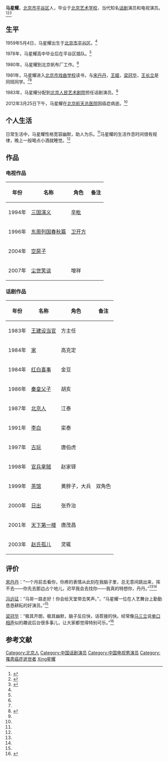 {{艺人
|姓名     = 马星耀
|类型     = 男演员
|图片     = 
|图片简介 = 
|原名     = 
|外文名   = 
|英文名   = 
|昵称     = 
|其他艺名 = 
|国籍     = {{PRC}}
|民族     = 汉族
|籍贯     = 
|出生日期 = {{birth date|1959|5|4}}<ref name=" laxww" />
|出生地点 = {{CHN}}[[北京市|北京市]][[平谷区|平谷区]]
|逝世日期 = {{death date and age|2012|3|25|1959|5|4}} <ref name=" laxww" />
|逝世地点 = {{CHN}}[[北京市|北京市]][[北京航天总医院|北京航天总医院]]
|职业     =  演员
|语言     =  汉语
|教育程度 = [[北京市戏曲学校|北京市戏曲学校]]
|宗教信仰 =
|配偶     =  <!--{{marriage|姓名|结婚年||}} -->
|儿女 = 
|父母 = 
|代表作 = 《[[茶馆|茶馆]]》<br>《[[白鹿原|白鹿原]]》<br>《[[空房子|空房子]]》<br>《[[尘世笑谈|尘世笑谈]]》
|活跃年代 = 1983年-2012年
|经纪公司 = 
|IMDb = 
|奖项 = 
|网站 = 
}}
'''马星耀'''{{BD|1959年|5月4日|2012年|3月25日|catIdx=Ma马星耀}}，[[北京市|北京市]][[平谷区|平谷区]]人，毕业于[[北京艺术学校|北京艺术学校]]，当代知名[[话剧|话剧]]演员和电视演员。<ref name="mxys">{{cite web |url=http://ent.ifeng.com/idolnews/mainland/detail_2012_03/27/13465895_0.shtml |title=人艺演员马星耀去世 宋丹丹冯远征寄哀思|accessdate=2012-03-27 |date=2012-03-27|work=凤凰网}}</ref><ref>{{cite web |url= http://news.southcn.com/sz/2012-03/27/content_41558615.htm|title=“黄胖子”马星耀去世 |date=2012-03-27|work=南方网|accessdate=2012-03-27}}</ref><ref>{{cite news |author1=和璐璐 |title=人艺演员马星耀去世 《茶馆》中曾饰演黄胖子 |url=https://ent.qq.com/a/20120326/000060.htm |accessdate=2021-02-02 |work=腾讯 |date=2012-03-26}}</ref>

== 生平 ==
1959年5月4日，马星耀出生于[[北京市|北京市]][[平谷区|平谷区]]。<ref name="laxww"/>

1978年，马星耀高中毕业后在平谷区插队。<ref name="laxww"/>

1980年，马星耀到北京帆布厂工作。<ref name="laxww"/>

1981年，马星耀进入[[北京市戏曲学校|北京市戏曲学校]]读书，与[[宋丹丹|宋丹丹]]，[[王姬|王姬]]，[[梁冠华|梁冠华]]，[[王长立|王长立]]是同班同学。<ref name="laxww"/><ref name="sdd">{{cite web |url=http://roll.sohu.com/20120327/n338973203.shtml |title=“黄胖子”马星耀去世|date=2012-03-27|work=搜狐|accessdate=2012-03-27}}</ref>

1983年，马星耀分配到[[北京人民艺术剧院|北京人民艺术剧院]]担任话剧演员。<ref name="laxww"/>

2012年3月25日下午，马星耀在[[北京航天总医院|北京航天总医院]]因癌症病逝。<ref name="laxww"/>

== 个人生活 ==
日常生活中，马星耀性格宽容幽默，助人为乐。<ref name="laxww"/>马星耀的生活作息时间很有规律，晚上一般喝点小酒就睡觉。<ref name="laxww"/>

== 作品 ==
=== 电视作品 ===
{| class="wikitable sortable"
|-
! 年份 !! 名称 !! 角色 !! 备注
|-
| 1994年 || [[三国演义_(电视剧)|三国演义]] || [[辛毗|辛毗]] || 
|-
| 1996年 || [[东周列国春秋篇|东周列国春秋篇]] || [[卫开方|卫开方]] || 
|-
| 2004年 || [[空房子|空房子]] ||  || 
|-
| 2007年 || [[尘世笑谈|尘世笑谈]] || 增祥 || 
|}

=== 话剧作品 ===
 <!-- 资料来源：[http://data.shangdu.com/372/372_5597921.shtml{{dead link|date=2018年5月 |bot=InternetArchiveBot |fix-attempted=yes }} 商都网]-->
{| class="wikitable sortable"
|-
! 年份 !! 名称 !! 角色 !! 备注
|-
| 1983年 || [[王建设当官|王建设当官]] || 方主任 || 
|-
| 1984年 || [[家|家]] || 高克定 || 
|-
| 1984年 || [[红白喜事|红白喜事]] || 金豆 || 
|-
| 1986年 || [[秦皇父子|秦皇父子]] || 胡亥 || 
|-
| 1987年 || [[北京人|北京人]] || 江泰 || 
|-
| 1991年 || [[李白|李白]] || 栾泰 || 
|-
| 1997年 || [[古玩|古玩]] || 唐伯虎 || 
|-
| 1998年 || [[官兵拿贼|官兵拿贼]] || 赵家铎 || 
|-
| 1999年 || [[茶馆|茶馆]] || 黄胖子，大兵 ||  双角色
|-
| 2000年 || [[日出|日出]] || 张乔治 || 
|-
| 2001年 || [[天下第一楼|天下第一楼]] || 唐茂昌 || 
|-
| 2003年 || [[赵氏孤儿|赵氏孤儿]] || 灵辄 || 
|}

== 评价 ==
[[宋丹丹|宋丹丹]]：“一个月前去看你，你疼的表情从此刻在我脑子里，总无意间跳出来，挥不去——你先去那边占个地儿，迟早我会去找你——我真的特想你，丹丹。”<ref name="mxys"/><ref name="sdd"/>

[[冯远征|冯远征]]：“马哥一路走好！你会给天堂带去笑声。”，“马星耀一位在人艺舞台上勤勤恳恳耕耘的好演员。”<ref name="mxys"/>

[[梁冠华|梁冠华]]：“极其开朗，极其幽默，脑子反应快，话茬接的快。经常像[[马三立|马三立]]说[[单口相声|单口相声]]似的趣说后台很多事儿，让大家都觉得特别可乐。”<ref name="laxww">{{cite news |title=演员马星耀病逝 宋丹丹梁冠华痛失“大绿叶” |url=https://ent.qq.com/a/20120326/000971.htm?pc |accessdate=2021-02-02 |work=腾讯 |date=2012-03-26}}</ref>

==参考文献==
<div class="references-small">
<references></references>
</div>
{{Authority control}}
{{DEFAULTSORT:Ma马星耀}}
[[Category:北京人|Category:北京人]]
[[Category:中国话剧演员|Category:中国话剧演员]]
[[Category:中国电视男演员|Category:中国电视男演员]]
[[Category:罹患癌症逝世者|Category:罹患癌症逝世者]]
[[Category:马姓|Xing星耀]]